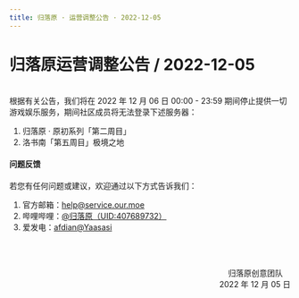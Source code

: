 ```yaml
---
title: 归落原 · 运营调整公告 · 2022-12-05
---
```


# 归落原运营调整公告 / 2022-12-05

<br />
根据有关公告，我们将在 2022 年 12 月 06 日 00:00 - 23:59 期间停止提供一切游戏娱乐服务，期间社区成员将无法登录下述服务器：

1. 归落原 · 原初系列「第二周目」
2. 洛书南「第五周目」极境之地

#### 问题反馈

若您有任何问题或建议，欢迎通过以下方式告诉我们：

1. 官方邮箱：help@service.our.moe
2. 哔哩哔哩：[@归落原（UID:407689732）](https://space.bilibili.com/407689732)
3. 爱发电：[afdian@Yaasasi](https://afdian.com/@Yaasasi)


<br /><br /><p align="right">归落原创意团队&emsp;<br />2022 年 12 月 05 日</p>